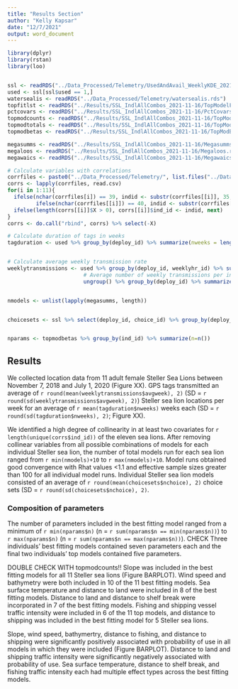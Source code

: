 ```yaml
---
title: "Results Section"
author: "Kelly Kapsar"
date: "12/7/2021"
output: word_document
---
```


```r

library(dplyr)
library(rstan)
library(loo)


ssl <- readRDS("../Data_Processed/Telemetry/UsedAndAvail_WeeklyKDE_20211104.rds") 
used <- ssl[ssl$used == 1,]
watersealis <- readRDS("../Data_Processed/Telemetry/watersealis.rds")
topfitlst <- readRDS("../Results/SSL_IndlAllCombos_2021-11-16/TopModelFits_ChiSquare.rds")
pctcovars <- readRDS("../Results/SSL_IndlAllCombos_2021-11-16/PctCovarsTopFivePct.rds")
topmodcounts <- readRDS("../Results/SSL_IndlAllCombos_2021-11-16/TopModCounts.rds")
topmodtotals <- readRDS("../Results/SSL_IndlAllCombos_2021-11-16/TopModTotals.rds")
topmodbetas <- readRDS("../Results/SSL_IndlAllCombos_2021-11-16/TopModBetas.rds")

megasumms <- readRDS("../Results/SSL_IndlAllCombos_2021-11-16/Megasumms.rds")
megaloos <- readRDS("../Results/SSL_IndlAllCombos_2021-11-16/Megaloos.rds")
megawaics <- readRDS("../Results/SSL_IndlAllCombos_2021-11-16/Megawaics.rds")

# Calculate variables with correlations 
corrfiles <- paste0("../Data_Processed/Telemetry/", list.files("../Data_Processed/Telemetry", pattern="Corrs")) 
corrs <- lapply(corrfiles, read.csv)
for(i in 1:11){
  ifelse(nchar(corrfiles[i]) == 39, indid <- substr(corrfiles[[i]], 35, 35), 
         ifelse(nchar(corrfiles[[i]]) == 40, indid <- substr(corrfiles[[i]], 35, 36), print("Something went very wrong.")))
  ifelse(length(corrs[[i]]$X > 0), corrs[[i]]$ind_id <- indid, next)
}
corrs <- do.call("rbind", corrs) %>% select(-X)

# Calculate duration of tags in weeks 
tagduration <- used %>% group_by(deploy_id) %>% summarize(nweeks = length(unique(weeklyhr_id)))


# Calculate average weekly transmission rate
weeklytransmissions <- used %>% group_by(deploy_id, weeklyhr_id) %>% summarize(n = n()) %>% # Number of transmissions per week
                        # Average number of weekly transmissions per individual
                        ungroup() %>% group_by(deploy_id) %>% summarize(avgweek = mean(n)) 


nmodels <- unlist(lapply(megasumms, length))


choicesets <- ssl %>% select(deploy_id, choice_id) %>% group_by(deploy_id) %>% summarize(nchoice = length(unique(choice_id)))


nparams <- topmodbetas %>% group_by(ind_id) %>% summarize(n=n())
```

## Results 

We collected location data from 11 adult female Steller Sea Lions between November 7, 2018 and July 1, 2020 (Figure XX). GPS tags transmitted an average of `r round(mean(weeklytransmissions$avgweek), 2)` (SD = `r round(sd(weeklytransmissions$avgweek), 2)`) Steller sea lion locations per week for an average of `r mean(tagduration$nweeks)` weeks each (SD = `r round(sd(tagduration$nweeks), 2)`; Figure XX). 

We identified a high degree of collinearity in at least two covariates for `r length(unique(corrs$ind_id))` of the eleven sea lions. After removing collinear variables from all possible combinations of models for each individual Steller sea lion, the number of total models run for each sea lion ranged from `r min(nmodels)+10` to `r max(nmodels)+10`. Model runs obtained good convergence with Rhat values <1.1 and effective sample sizes greater than 100 for all individual model runs. Individual Steller sea lion models consisted of an average of `r round(mean(choicesets$nchoice), 2)` choice sets (SD = `r round(sd(choicesets$nchoice), 2)`.

### Composition of parameters 

The number of parameters included in the best fitting model ranged from a minimum of `r min(nparams$n)` (n = `r sum(nparams$n == min(nparams$n))`) to `r max(nparams$n)` (n = `r sum(nparams$n == max(nparams$n))`). CHECK Three individuals' best fitting models contained seven parameters each and the final two individuals' top models contained five parameters. 

DOUBLE CHECK WITH topmodcounts!! 
Slope was included in the best fitting models for all 11 Steller sea lions (Figure BARPLOT). Wind speed and bathymetry were both included in 10 of the 11 best fitting models. Sea surface temperature and distance to land were included in 8 of the best fitting models. Distance to land and distance to shelf break were incorporated in 7 of the best fitting models. Fishing and shipping vessel traffic intensity were included in 6 of the 11 top models, and distance to shipping was included in the best fitting model for 5 Steller sea lions.  


Slope, wind speed, bathymertry, distance to fishing, and distance to shipping were significantly positively associated with probability of use in all models in which they were included (Figure BARPLOT). Distance to land and shipping traffic intensity were significantly negatively associated with probability of use. Sea surface temperature, distance to shelf break, and fishing traffic intensity each had multiple effect types across the best fitting models. 


